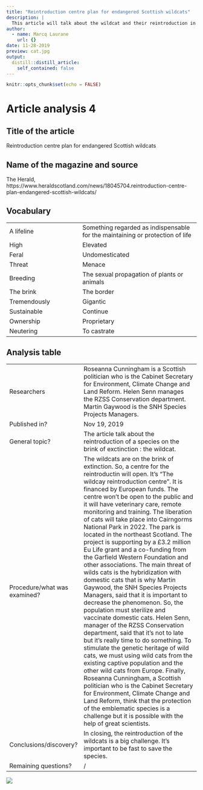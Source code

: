 ```yaml
---
title: "Reintroduction centre plan for endangered Scottish wildcats"
description: |
  This article will talk about the wildcat and their reintroduction in Scottland.
author:
  - name: Marcq Laurane
    url: {}
date: 11-28-2019
preview: cat.jpg
output:
  distill::distill_article:
    self_contained: false
---
```


```r
knitr::opts_chunk$set(echo = FALSE)
```

# Article analysis 4

## Title of the article 

Reintroduction centre plan for endangered Scottish wildcats

## Name of the magazine and source 

The Herald, https://www.heraldscotland.com/news/18045704.reintroduction-centre-plan-endangered-scottish-wildcats/


## Vocabulary 

|                     |                                |
| ------------------- | ------------------------------ |
| A lifeline   |  Something regarded as indispensable for the maintaining or protection of life                  |
| High                    | Elevated         |
| Feral       | Undomesticated   |
| Threat   | Menace  |
| Breeding   | The sexual propagation of plants or animals  |
| The brink  | The border  |
| Tremendously  | Gigantic  |
| Sustainable  | Continue  |
| Ownership  | Proprietary  |
| Neutering  | To castrate   |
## Analysis table 

|                              |                                                                     |
| ---------------------------- | ------------------------------------------------------------------- |
| Researchers                  | Roseanna Cunningham is a Scottish politician who is the Cabinet Secretary for Environment, Climate Change and Land Reform. Helen Senn manages the RZSS Conservation department. Martin Gaywood is the SNH Species Projects Managers.                       |
| Published in?                | Nov 19, 2019  |
| General topic?               | The article talk about the reintroduction of a species on the brink of exctinction : the wildcat.                      |
| Procedure/what was examined? | The wildcats are on the brink of extinction. So, a centre for the reintroductin will open. It's "The wildcay reintroduction centre". It is financed by European funds. The centre won't be open to the public and it will have veterinary care, remote monitoring and training. The liberation of cats will take place into Cairngorms National Park in 2022. The park is located in the northeast Scotland. The project is supporting by a £3.2 million Eu Life grant and a co-funding from the Garfield Western Foundation and other associations. The main threat of wilds cats is the hybridization with domestic cats that is why Martin Gaywood, the SNH Species Projects Managers, said that it is important to decrease the phenomenon. So, the population must sterilize and vaccinate domestic cats. Helen Senn, manager of the RZSS Conservation department, said that it's not to late but it's really time to do something. To stimulate the genetic heritage of wild cats, we must using wild cats from the existing captive population and the other wild cats from Europe. Finally, Roseanna Cunningham, a Scottish politician who is the Cabinet Secretary for Environment, Climate Change and Land Reform, think that the protection of the emblematic species is a challenge but it is possible with the help of great scientists. |
| Conclusions/discovery?       |  In closing, the reintroduction of the wildcats is a big challenge. It's important to be fast to save the species.      |
| Remaining questions?         | / |

![](Cat1-300x203-300x203.jpg)
